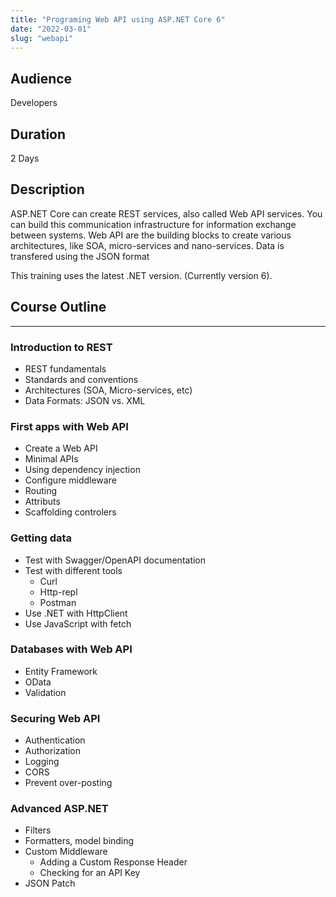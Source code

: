 ```yaml
---
title: "Programing Web API using ASP.NET Core 6"
date: "2022-03-01"
slug: "webapi"
---
```


## Audience

Developers

## Duration

2 Days

## Description

ASP.NET Core can create REST services, also called Web API
services. You can build this communication infrastructure for
information exchange between systems. Web API are the building blocks
to create various architectures, like SOA,
micro-services and nano-services. Data is transfered using the JSON format

This training uses the latest .NET version. (Currently version 6).

## Course Outline

---

### Introduction to REST

- REST fundamentals
- Standards and conventions
- Architectures (SOA, Micro-services, etc)
- Data Formats: JSON vs. XML

### First apps with Web API

- Create a Web API
- Minimal APIs
- Using dependency injection
- Configure middleware
- Routing
- Attributs
- Scaffolding controlers

### Getting data

- Test with Swagger/OpenAPI documentation
- Test with different tools
  - Curl
  - Http-repl
  - Postman
- Use .NET with HttpClient
- Use JavaScript with fetch

### Databases with Web API

- Entity Framework
- OData
- Validation

### Securing Web API

- Authentication
- Authorization
- Logging
- CORS
- Prevent over-posting

### Advanced ASP.NET

- Filters
- Formatters, model binding
- Custom Middleware
  - Adding a Custom Response Header
  - Checking for an API Key
- JSON Patch
